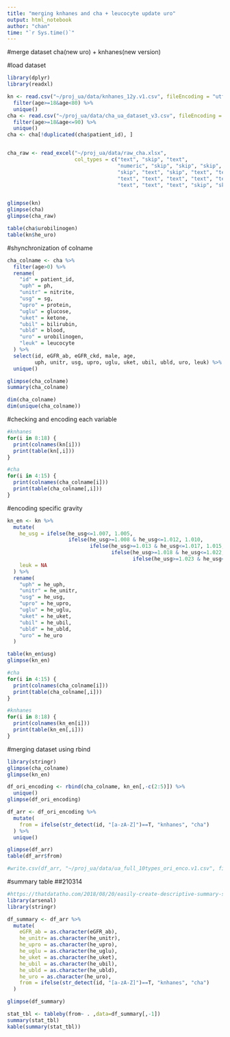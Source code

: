 ```yaml
---
title: "merging knhanes and cha + leucocyte update uro"
output: html_notebook
author: "chan"
time: "`r Sys.time()`"
---
```

#merge dataset cha(new uro) + knhanes(new version)


#load dataset
```r
library(dplyr)
library(readxl)

kn <- read.csv("~/proj_ua/data/knhanes_12y.v1.csv", fileEncoding = "utf-8") %>%
  filter(age>=18&age<80) %>%
  unique()
cha <- read.csv("~/proj_ua/data/cha_ua_dataset_v3.csv", fileEncoding = "utf-8") %>%
  filter(age>=18&age<=90) %>%
  unique()
cha <- cha[!duplicated(cha$patient_id), ]


cha_raw <- read_excel("~/proj_ua/data/raw_cha.xlsx",
                      col_types = c("text", "skip", "text", 
                                    "numeric", "skip", "skip", "skip", 
                                    "skip", "text", "skip", "text", "text", 
                                    "text", "text", "text", "text", "text", 
                                    "text", "text", "text", "skip", "skip"))


glimpse(kn)
glimpse(cha)
glimpse(cha_raw)

table(cha$urobilinogen)
table(kn$he_uro)
```

#shynchronization of colname
```r
cha_colname <- cha %>%
  filter(age>0) %>%
  rename(
    "id" = patient_id,
    "uph" = ph,
    "unitr" = nitrite,
    "usg" = sg,
    "upro" = protein,
    "uglu" = glucose,
    "uket" = ketone,
    "ubil" = bilirubin,
    "ubld" = blood,
    "uro" = urobilinogen,
    "leuk" = leucocyte
  ) %>%
  select(id, eGFR_ab, eGFR_ckd, male, age,
         uph, unitr, usg, upro, uglu, uket, ubil, ubld, uro, leuk) %>%
  unique()

glimpse(cha_colname)
summary(cha_colname)

dim(cha_colname)
dim(unique(cha_colname))

```

#checking and encoding each variable
```r
#knhanes
for(i in 8:18) {
  print(colnames(kn[i]))
  print(table(kn[,i]))
}
```

```r
#cha
for(i in 4:15) {
  print(colnames(cha_colname[i]))
  print(table(cha_colname[,i]))
}
```

#encoding specific gravity
```R
kn_en <- kn %>%
  mutate(
    he_usg = ifelse(he_usg<=1.007, 1.005, 
                    ifelse(he_usg>=1.008 & he_usg<=1.012, 1.010,
                           ifelse(he_usg>=1.013 & he_usg<=1.017, 1.015,
                                  ifelse(he_usg>=1.018 & he_usg<=1.022, 1.020,
                                         ifelse(he_usg>=1.023 & he_usg<=1.027, 1.025, 1.030))))),
    leuk = NA
  ) %>%
  rename(
    "uph" = he_uph,
    "unitr" = he_unitr,
    "usg" = he_usg,
    "upro" = he_upro,
    "uglu" = he_uglu,
    "uket" = he_uket,
    "ubil" = he_ubil,
    "ubld" = he_ubld,
    "uro" = he_uro
  )

table(kn_en$usg)
glimpse(kn_en)
```

```r
#cha
for(i in 4:15) {
  print(colnames(cha_colname[i]))
  print(table(cha_colname[,i]))
}
```

```r
#knhanes
for(i in 8:18) {
  print(colnames(kn_en[i]))
  print(table(kn_en[,i]))
}
```

#merging dataset using rbind
```r
library(stringr)
glimpse(cha_colname)
glimpse(kn_en)

df_ori_encoding <- rbind(cha_colname, kn_en[,-c(2:5)]) %>%
  unique()
glimpse(df_ori_encoding)

df_arr <- df_ori_encoding %>%
  mutate(
    from = ifelse(str_detect(id, "[a-zA-Z]")==T, "knhanes", "cha")
  ) %>%
  unique()

glimpse(df_arr)
table(df_arr$from)

#write.csv(df_arr, "~/proj_ua/data/ua_full_10types_ori_enco.v1.csv", fileEncoding = "utf-8", row.names = F)
```

#summary table
##210314
```r
#https://thatdatatho.com/2018/08/20/easily-create-descriptive-summary-statistic-tables-r-studio/
library(arsenal)
library(stringr)

df_summary <- df_arr %>%
  mutate(
    eGFR_ab = as.character(eGFR_ab),
    he_unitr= as.character(he_unitr),
    he_upro = as.character(he_upro),
    he_uglu = as.character(he_uglu),
    he_uket = as.character(he_uket),
    he_ubil = as.character(he_ubil),
    he_ubld = as.character(he_ubld),
    he_uro = as.character(he_uro),
    from = ifelse(str_detect(id, "[a-zA-Z]")==T, "knhanes", "cha")
  )

glimpse(df_summary)

stat_tbl <- tableby(from~ . ,data=df_summary[,-1])
summary(stat_tbl)
kable(summary(stat_tbl))
```

